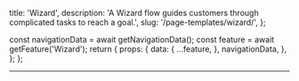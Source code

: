   title: 'Wizard',
  description: 'A Wizard flow guides customers through complicated tasks to reach a goal.',
  slug: '/page-templates/wizard/',
};



  const navigationData = await getNavigationData();
  const feature = await getFeature('Wizard');
  return {
    props: {
      data: {
        ...feature,
      },
      navigationData,
    },
  };
};

<content>

<NormalizedPatternHeader
  description={meta.description}
  name={meta.title}
  data={props.data}
  categoryRoute={SidebarCategoryRoutes.PAGE_TEMPLATES}
/>

</content>

---

<contentwrapper>

<PageAside data={mdxHeadings} />

<content>

<InDevelopment showBreadcrumb={false} />

</content>

</contentwrapper>
